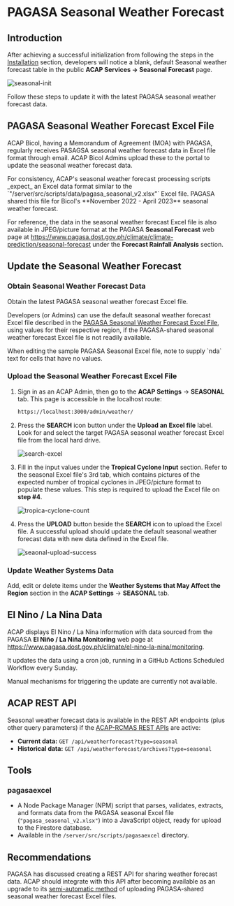 
# PAGASA Seasonal Weather Forecast

## Introduction

After achieving a successful initialization from following the steps in the [Installation](/installation) section, developers will notice a blank, default Seasonal weather forecast table in the public **ACAP Services → Seasonal Forecast** page.

![seasonal-init](https://raw.githubusercontent.com/acaptutorials/acaptutorials.github.io/assets/images/meta/meta_weather_forecasts_seasonal.png)

Follow these steps to update it with the latest PAGASA seasonal weather forecast data.


## PAGASA Seasonal Weather Forecast Excel File

ACAP Bicol, having a Memorandum of Agreement (MOA) with PAGASA, regularly receives PASAGSA seasonal weather forecast data in Excel file format through email. ACAP Bicol Admins upload these to the portal to update the seasonal weather forecast data.

<Callout type="warning">
For consistency, ACAP's seasonal weather forecast processing scripts _expect_ an Excel data format similar to the `"/server/src/scripts/data/pagasa_seasonal_v2.xlsx"` Excel file. PAGASA shared this file for Bicol's **November 2022 - April 2023** seasonal weather forecast.
</Callout>

<FileTree>
  <FileTree.Folder name="server" defaultOpen>
    <FileTree.Folder name="src" defaultOpen>
      <FileTree.Folder name="scripts" defaultOpen>
        <FileTree.Folder name="data" defaultOpen>
          <FileTree.File name="pagasa_seasonal_v2.xlsx" />
        </FileTree.Folder>
      </FileTree.Folder>
    </FileTree.Folder>
  </FileTree.Folder>
</FileTree>

For reference, the data in the seasonal weather forecast Excel file is also available in JPEG/picture format at the PAGASA **Seasonal Forecast** web page at https://www.pagasa.dost.gov.ph/climate/climate-prediction/seasonal-forecast under the **Forecast Rainfall Analysis** section.

## Update the Seasonal Weather Forecast

<Steps>

### Obtain Seasonal Weather Forecast Data

Obtain the latest PAGASA seasonal weather forecast Excel file.

Developers (or Admins) can use the default seasonal weather forecast Excel file described in the [PAGASA Seasonal Weather Forecast Excel File](#pagasa-seasonal-weather-forecast-excel-file), using values for their respective region, if the PAGASA-shared seasonal weather forecast Excel file is not readily available.

<Callout type="info" emoji="ℹ️">
When editing the sample PAGASA Seasonal Excel file, note to supply `nda` text for cells that have no values.
</Callout>

### Upload the Seasonal Weather Forecast Excel File

1. Sign in as an ACAP Admin, then go to the **ACAP Settings** → **SEASONAL** tab. This page is accessible in the localhost route:
   ```bash copy
   https://localhost:3000/admin/weather/
   ```

2. Press the **SEARCH** icon button under the **Upload an Excel file** label. Look for and select the target PAGASA seasonal weather forecast Excel file from the local hard drive.

   ![search-excel](https://raw.githubusercontent.com/acaptutorials/acaptutorials.github.io/assets/images/weather_forecasts_seasonal_search_excel.png)

3. Fill in the input values under the **Tropical Cyclone Input** section. Refer to the seasonal Excel file's 3rd tab, which contains pictures of the expected number of tropical cyclones in JPEG/picture format to populate these values. This step is required to upload the Excel file on **step #4**.

   ![tropica-cyclone-count](https://raw.githubusercontent.com/acaptutorials/acaptutorials.github.io/assets/images/weather_forecasts_seasonal_tropical_cyclone_count.png)

4. Press the **UPLOAD** button beside the **SEARCH** icon to upload the Excel file. A successful upload should update the default seasonal weather forecast data with new data defined in the Excel file.

   ![seaonal-upload-success](https://raw.githubusercontent.com/acaptutorials/acaptutorials.github.io/assets/images/weather_forecasts_seasonal_upload_success.png)

### Update Weather Systems Data

Add, edit or delete items under the **Weather Systems that May Affect the Region** section in the **ACAP Settings** → **SEASONAL** tab.

</Steps>

## El Nino / La Nina Data

ACAP displays El Nino / La Nina information with data sourced from the PAGASA **El Niño / La Niña Monitoring** web page at https://www.pagasa.dost.gov.ph/climate/el-nino-la-nina/monitoring.

It updates the data using a cron job, running in a GitHub Actions Scheduled Workflow every Sunday.

<Callout type="info" emoji="ℹ️">
Manual mechanisms for triggering the update are currently not available.
</Callout>

## ACAP REST API

Seasonal weather forecast data is available in the REST API endpoints (plus other query parameters) if the [ACAP-RCMAS REST APIs](/post-installation/acap-rcmas-api) are active:

- **Current data:** `GET /api/weatherforecast?type=seasonal`
- **Historical data:** `GET /api/weatherforecast/archives?type=seasonal`

## Tools

### pagasaexcel

- A Node Package Manager (NPM) script that parses, validates, extracts, and formats data from the PAGASA seasonal Excel file (`"pagasa_seasonal_v2.xlsx"`) into a JavaScript object, ready for upload to the Firestore database.
- Available in the `/server/src/scripts/pagasaexcel` directory.

## Recommendations

PAGASA has discussed creating a REST API for sharing weather forecast data. ACAP should integrate with this API after becoming available as an upgrade to its [semi-automatic method](#upload-the-seasonal-weather-forecast-excel-file) of uploading PAGASA-shared seasonal weather forecast Excel files.


